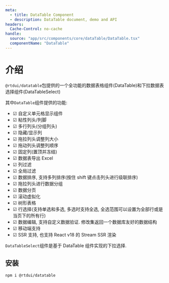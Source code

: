 ```yaml
---
meta:
  - title: DataTable Component
  - description: DataTable document, demo and API
headers:
  Cache-Control: no-cache
handle:
  source: "app/src/components/core/dataTable/DataTable.tsx"
  componentName: "DataTable"
---
```


# 介绍

`@rtdui/datatable`包提供的一个全功能的数据表格组件(DataTable)和下拉数据表选择组件(DataTableSelect)

其中`DataTable`组件提供的功能:

- ☑ 自定义单元格显示组件
- ☑ 粘性列头/列脚
- ☑ 多行列头(分组列头)
- ☑ 隐藏/显示列
- ☑ 拖拉列头调整列大小
- ☑ 拖动列头调整列顺序
- ☑ 固定列(置顶并冻结)
- ☑ 数据表导出 Excel
- ☑ 列过滤
- ☑ 全局过滤
- ☑ 数据排序, 支持多列排序(按住 shift 键点击列头进行级联排序)
- ☑ 拖拉列头进行数据分组
- ☑ 数据分页
- ☑ 滚动虚拟化
- ☑ 树形表格
- ☑ 行选择(支持单选和多选, 多选时支持全选, 全选范围可以设置为全部行或是当页下的所有行)
- ☑ 数据编辑, 支持自定义数据验证. 修改集返回一个数据库友好的数据结构
- ☑ 移动端支持
- ☑ SSR 支持, 也支持 React v18 的 Stream SSR 渲染

`DataTableSelect`组件是基于 DataTable 组件实现的下拉选择.

## 安装

```sh
npm i @rtdui/datatable
```
